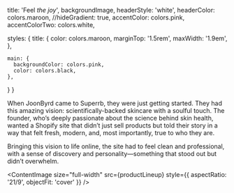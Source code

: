 
  title: 'Feel _the joy_',
  backgroundImage,
  headerStyle: 'white',
  headerColor: colors.maroon,
  //hideGradient: true,
  accentColor: colors.pink,
  accentColorTwo: colors.white,

  styles: {
    title: {
      color: colors.maroon,
      marginTop: '1.5rem',
      maxWidth: '1.9em',
    },

    main: {
      backgroundColor: colors.pink,
      color: colors.black,
    },
  }
}

When JoonByrd came to Superrb, they were just getting started. They had this amazing vision: scientifically-backed skincare with a soulful touch. The founder, who’s deeply passionate about the science behind skin health, wanted a Shopify site that didn’t just sell products but told their story in a way that felt fresh, modern, and, most importantly, true to who they are.

Bringing this vision to life online, the site had to feel clean and professional, with a sense of discovery and personality&mdash;something that stood out but didn’t overwhelm.

<ContentImage size="full-width" src={productLineup} style={{ aspectRatio: '21/9', objectFit: 'cover' }} />
